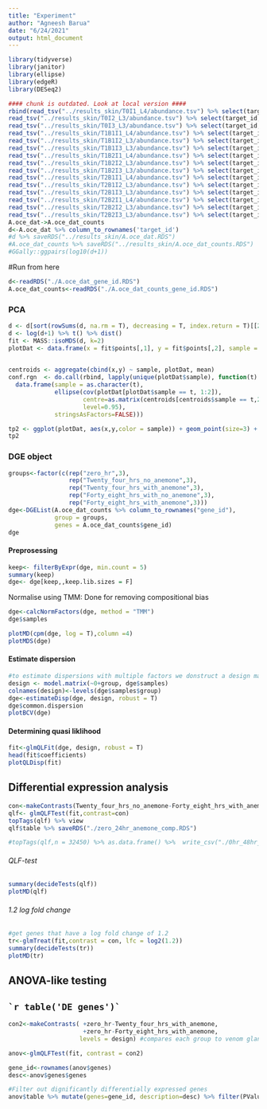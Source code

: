 ```yaml
---
title: "Experiment"
author: "Agneesh Barua"
date: "6/24/2021"
output: html_document
---
```

```r
library(tidyverse)
library(janitor)
library(ellipse)
library(edgeR)
library(DESeq2)
```

```r
#### chunk is outdated. Look at local version ####
rbind(read_tsv("../results_skin/T0I1_L4/abundance.tsv") %>% select(target_id,est_counts) %>% mutate(sample="0hr_1"),
read_tsv("../results_skin/T0I2_L3/abundance.tsv") %>% select(target_id,est_counts) %>% mutate(sample="0hr_2"),
read_tsv("../results_skin/T0I3_L3/abundance.tsv") %>% select(target_id,est_counts) %>% mutate(sample="0hr_3"),
read_tsv("../results_skin/T1B1I1_L4/abundance.tsv") %>% select(target_id,est_counts) %>% mutate(sample="24hr_no_anemone_1"),
read_tsv("../results_skin/T1B1I2_L3/abundance.tsv") %>% select(target_id,est_counts) %>% mutate(sample="24hr_no_anoemone_2"),
read_tsv("../results_skin/T1B1I3_L3/abundance.tsv") %>% select(target_id,est_counts) %>% mutate(sample="24hr_no_anemone_3"),
read_tsv("../results_skin/T1B2I1_L4/abundance.tsv") %>% select(target_id,est_counts) %>% mutate(sample="24hr_with_anemone_1"),
read_tsv("../results_skin/T1B2I2_L3/abundance.tsv") %>% select(target_id,est_counts) %>% mutate(sample="24hr_with_anemone_2"),
read_tsv("../results_skin/T1B2I3_L3/abundance.tsv") %>% select(target_id,est_counts) %>% mutate(sample="24hr_with_anemone_3"),
read_tsv("../results_skin/T2B1I1_L4/abundance.tsv") %>% select(target_id,est_counts) %>% mutate(sample="48hr_with_no_anemone_1"),
read_tsv("../results_skin/T2B1I2_L3/abundance.tsv") %>% select(target_id,est_counts) %>% mutate(sample="48hr_with_no_anemone_2"),
read_tsv("../results_skin/T2B1I3_L3/abundance.tsv") %>% select(target_id,est_counts) %>% mutate(sample="48hr_with_no_anemone_3"),
read_tsv("../results_skin/T2B2I1_L4/abundance.tsv") %>% select(target_id,est_counts) %>% mutate(sample="48hr_with_anemone_1"),
read_tsv("../results_skin/T2B2I2_L3/abundance.tsv") %>% select(target_id,est_counts) %>% mutate(sample="48hr_with_anemone_2"),
read_tsv("../results_skin/T2B2I3_L3/abundance.tsv") %>% select(target_id,est_counts) %>% mutate(sample="48hr_with_anemone_3")) %>% spread(sample,est_counts)->A.oce_dat
A.oce_dat->A.oce_dat_counts
d<-A.oce_dat %>% column_to_rownames('target_id')
#d %>% saveRDS("../results_skin/A.oce_dat.RDS")
#A.oce_dat_counts %>% saveRDS("../results_skin/A.oce_dat_counts.RDS")
#GGally::ggpairs(log10(d+1))
```

#Run from here
```r
d<-readRDS("./A.oce_dat_gene_id.RDS")
A.oce_dat_counts<-readRDS("./A.oce_dat_counts_gene_id.RDS")
```

### PCA
```r
d <- d[sort(rowSums(d, na.rm = T), decreasing = T, index.return = T)[[2]][1:5000],]
d <- log(d+1) %>% t() %>% dist()
fit <- MASS::isoMDS(d, k=2)
plotDat <- data.frame(x = fit$points[,1], y = fit$points[,2], sample = c(rep("0hr",3),rep("24hr_no_anemone",3),rep("24hr_with_anemone",3),rep("48hrs_with_no_anemone",3),rep("48hrs_with_anemone",3)))
                                                                      

centroids <- aggregate(cbind(x,y) ~ sample, plotDat, mean)
conf.rgn  <- do.call(rbind, lapply(unique(plotDat$sample), function(t)
  data.frame(sample = as.character(t),
             ellipse(cov(plotDat[plotDat$sample == t, 1:2]),
                     centre=as.matrix(centroids[centroids$sample == t,2:3]),
                     level=0.95),
             stringsAsFactors=FALSE)))

tp2 <- ggplot(plotDat, aes(x,y,color = sample)) + geom_point(size=3) + theme_bw() + geom_path(data=conf.rgn) + xlab("NMDS Axis 1") + ylab("NMDS Axis 2")+ theme(legend.position = 'bottom')
tp2
```

### DGE object
```r
groups<-factor(c(rep("zero_hr",3),
                 rep("Twenty_four_hrs_no_anemone",3),
                 rep("Twenty_four_hrs_with_anemone",3),
                 rep("Forty_eight_hrs_with_no_anemone",3),
                 rep("Forty_eight_hrs_with_anemone",3)))
dge<-DGEList(A.oce_dat_counts %>% column_to_rownames("gene_id"), 
             group = groups, 
             genes = A.oce_dat_counts$gene_id)
dge
```

#### Preprosessing
```r
keep<- filterByExpr(dge, min.count = 5)                 
summary(keep)
dge<- dge[keep,,keep.lib.sizes = F]
```

Normalise using TMM: Done for removing compositional bias
```r
dge<-calcNormFactors(dge, method = "TMM")
dge$samples
```

```r
plotMD(cpm(dge, log = T),column =4)
plotMDS(dge)
```


#### Estimate dispersion {.tabset .tabset-fade}
```r
#to estimate dispersions with multiple factors we donstruct a design matrix. 0+ means not to include an intercept
design <- model.matrix(~0+group, dge$samples)
colnames(design)<-levels(dge$samples$group)
dge<-estimateDisp(dge, design, robust = T)
dge$common.dispersion
plotBCV(dge)
```

#### Determining quasi liklihood 
```r
fit<-glmQLFit(dge, design, robust = T)
head(fit$coefficients)
plotQLDisp(fit)
```

## Differential expression analysis
```r
con<-makeContrasts(Twenty_four_hrs_no_anemone-Forty_eight_hrs_with_anemone, levels = design)
qlf<- glmQLFTest(fit,contrast=con)
topTags(qlf) %>% view
qlf$table %>% saveRDS("./zero_24hr_anemone_comp.RDS")

#topTags(qlf,n = 32450) %>% as.data.frame() %>%  write_csv("./0hr_48hr_anemone_contrast.csv")
```
###### QLF-test
```r
summary(decideTests(qlf))
plotMD(qlf)
```
###### 1.2 log fold change
```r
#get genes that have a log fold change of 1.2
tr<-glmTreat(fit,contrast = con, lfc = log2(1.2))
summary(decideTests(tr))
plotMD(tr)
```

## ANOVA-like testing 
## `` `r table('DE genes')` `` {.tabset .tabset-fade}
```r

con2<-makeContrasts( +zero_hr-Twenty_four_hrs_with_anemone,
                     +zero_hr-Forty_eight_hrs_with_anemone,
                    levels = design) #compares each group to venom gland

anov<-glmQLFTest(fit, contrast = con2)

gene_id<-rownames(anov$genes)
desc<-anov$genes$genes

#Filter out dignificantly differentially expressed genes
anov$table %>% mutate(genes=gene_id, description=desc) %>% filter(PValue<0.05) %>% view #%>%write.csv("./DE_anova_hrt_liv_kid_vg.csv")
```


